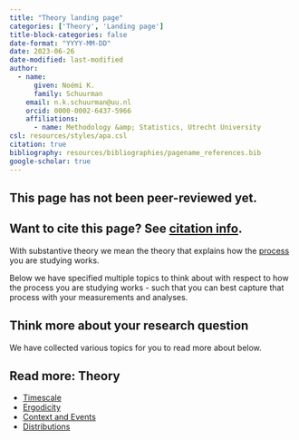 ```yaml
---
title: "Theory landing page"
categories: ['Theory', 'Landing page']
title-block-categories: false
date-format: "YYYY-MM-DD"
date: 2023-06-26
date-modified: last-modified
author:
  - name:
      given: Noémi K.
      family: Schuurman
    email: n.k.schuurman@uu.nl
    orcid: 0000-0002-6437-5966
    affiliations:
      - name: Methodology &amp; Statistics, Utrecht University
csl: resources/styles/apa.csl
citation: true
bibliography: resources/bibliographies/pagename_references.bib
google-scholar: true
---
```


::: callout-caution
## This page has not been peer-reviewed yet.
:::

::: callout-note
## Want to cite this page? See [citation info](theory.html#citation).
:::

With substantive theory we mean the theory that explains how the [process](processes.qmd) you are studying works. 

Below we have specified multiple topics to think about with respect to how the process you are studying works - such that you can best capture that process with your measurements and analyses.

## Think more about your research question

We have collected various topics for you to read more about below.

::: {.callout-note collapse="false"}
## Read more: Theory
-   [Timescale](theory/timescale.qmd)
-   [Ergodicity](theory/ergodicity.qmd)
-   [Context and Events](theory/context-events.qmd)
-   [Distributions](theory/distributions.qmd) 
<!-- -   [Formal model](\FormalModel_General.qmd) -->
:::

